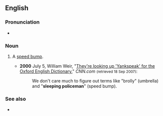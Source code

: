 ==English==

===Pronunciation===
* {{audio|En-au-sleeping policeman.ogg|Audio (AU)|lang=en}}

===Noun===
{{en-noun|sleeping policemen}}

# {{lb|en|British|and|Caribbean English|idiomatic}} A [[speed bump]].
#* '''2000''' July 5, William Weir, "[http://edition.cnn.com/2000/LOCAL/northeast/07/05/har.yankspeak/ They're looking up 'Yankspeak' for the Oxford English Dictionary]," ''CNN.com'' <small>(retrieved 18 Sep 2007)</small>:
#*: We don't care much to figure out terms like "brolly" (umbrella) and "'''sleeping policeman'''" (speed bump).

===See also===
* {{l|en|black cock}}